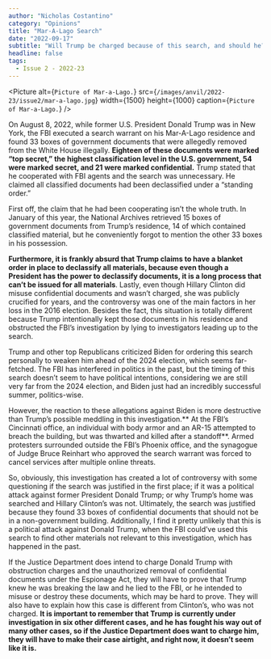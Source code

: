 ```yaml
---
author: "Nicholas Costantino"
category: "Opinions"
title: "Mar-A-Lago Search"
date: "2022-09-17"
subtitle: "Will Trump be charged because of this search, and should he?"
headline: false
tags:
  - Issue 2 - 2022-23
---
```


<Picture
	alt={`Picture of Mar-a-Lago.`}
	src={`/images/anvil/2022-23/issue2/mar-a-lago.jpg`}
	width={1500}
	height={1000}
	caption={`Picture of Mar-a-Lago.`}
/>

On August 8, 2022, while former U.S. President Donald Trump was in New York, the FBI executed a search warrant on his Mar-A-Lago residence and found 33 boxes of government documents that were allegedly removed from the White House illegally. **Eighteen of these documents were marked “top secret,” the highest classification level in the U.S. government, 54 were marked secret, and 21 were marked confidential.** Trump stated that he cooperated with FBI agents and the search was unnecessary. He claimed all classified documents had been declassified under a “standing order.”

First off, the claim that he had been cooperating isn’t the whole truth. In January of this year, the National Archives retrieved 15 boxes of government documents from Trump’s residence, 14 of which contained classified material, but he conveniently forgot to mention the other 33 boxes in his possession.

**Furthermore, it is frankly absurd that Trump claims to have a blanket order in place to declassify all materials, because even though a President has the power to declassify documents, it is a long process that can’t be issued for all materials**. Lastly, even though Hillary Clinton did misuse confidential documents and wasn’t charged, she was publicly crucified for years, and the controversy was one of the main factors in her loss in the 2016 election. Besides the fact, this situation is totally different because Trump intentionally kept those documents in his residence and obstructed the FBI’s investigation by lying to investigators leading up to the search.

Trump and other top Republicans criticized Biden for ordering this search personally to weaken him ahead of the 2024 election, which seems far-fetched. The FBI has interfered in politics in the past, but the timing of this search doesn’t seem to have political intentions, considering we are still very far from the 2024 election, and Biden just had an incredibly successful summer, politics-wise.

However, the reaction to these allegations against Biden is more destructive than Trump’s possible meddling in this investigation.** At the FBI’s Cincinnati office, an individual with body armor and an AR-15 attempted to breach the building, but was thwarted and killed after a standoff**. Armed protesters surrounded outside the FBI’s Phoenix office, and the synagogue of Judge Bruce Reinhart who approved the search warrant was forced to cancel services after multiple online threats.

So, obviously, this investigation has created a lot of controversy with some questioning if the search was justified in the first place; if it was a political attack against former President Donald Trump; or why Trump’s home was searched and Hillary Clinton’s was not. Ultimately, the search was justified because they found 33 boxes of confidential documents that should not be in a non-government building. Additionally, I find it pretty unlikely that this is a political attack against Donald Trump, when the FBI could’ve used this search to find other materials not relevant to this investigation, which has happened in the past.

If the Justice Department does intend to charge Donald Trump with obstruction charges and the unauthorized removal of confidential documents under the Espionage Act, they will have to prove that Trump knew he was breaking the law and he lied to the FBI, or he intended to misuse or destroy these documents, which may be hard to prove. They will also have to explain how this case is different from Clinton’s, who was not charged. **It is important to remember that Trump is currently under investigation in six other different cases, and he has fought his way out of many other cases, so if the Justice Department does want to charge him, they will have to make their case airtight, and right now, it doesn’t seem like it is.**
